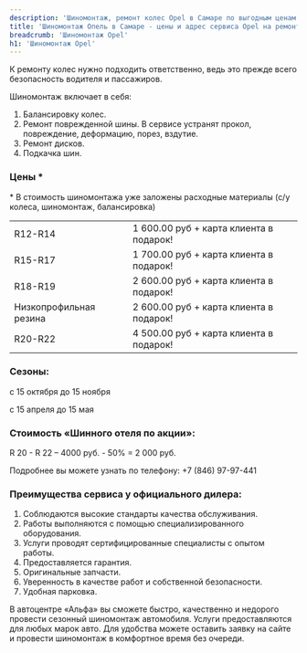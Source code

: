 ```yaml
---
description: 'Шиномонтаж, ремонт колес Opel в Самаре по выгодным ценам в сертифицированном сервисе Опель.'
title: 'Шиномонтаж Опель в Самаре - цены и адрес сервиса Opel на ремонт дисков и замену шин'
breadcrumb: 'Шиномонтаж Opel'
h1: 'Шиномонтаж Opel'
---
```

<p>
	 К ремонту колес нужно подходить ответственно, ведь это прежде всего безопасность водителя и пассажиров.
</p>
<p>
	 Шиномонтаж включает в себя:
</p>
<ol>
	<li>Балансировку колес. </li>
	<li>Ремонт поврежденной шины. В сервисе устранят прокол, повреждение, деформацию, порез, вздутие.</li>
	<li>Ремонт дисков.</li>
	<li>Подкачка шин.</li>
</ol>
<h3>Цены *</h3>
<p>
	 * В стоимость шиномонтажа уже заложены расходные материалы (с/у колеса, шиномонтаж, балансировка)
</p>
<table>
<tbody>
<tr>
	<td>
		 R12-R14
	</td>
	<td>
		 1 600.00 руб + карта клиента в подарок!
	</td>
</tr>
<tr>
	<td>
		 R15-R17
	</td>
	<td>
		 1 700.00 руб + карта клиента в подарок!
	</td>
</tr>
<tr>
	<td>
		 R18-R19
	</td>
	<td>
		 2 600.00 руб + карта клиента в подарок!
	</td>
</tr>
<tr>
	<td>
		 Низкопрофильная резина
	</td>
	<td>
		 2 600.00 руб + карта клиента в подарок!
	</td>
</tr>
<tr>
	<td>
		 R20-R22
	</td>
	<td>
		 4 500.00 руб + карта клиента в подарок!
	</td>
</tr>
</tbody>
</table>
<h3>Сезоны:</h3>
<p>
	 с 15 октября до 15 ноября
</p>
<p>
	 с 15 апреля до 15 мая
</p>
<h3>Стоимость «Шинного отеля по акции»:</h3>
<p>
	 R 20 - R 22 – 4000 руб. - 50% = 2 000 руб.
</p>
<p>
	 Подробнее вы можете узнать по телефону: +7 (846) 97-97-441
</p>
<h3>Преимущества сервиса у официального дилера:</h3>
<ol>
	<li>Соблюдаются высокие стандарты качества обслуживания.</li>
	<li>Работы выполняются с помощью специализированного оборудования.</li>
	<li>Услуги проводят сертифицированные специалисты с опытом работы.</li>
	<li>Предоставляется гарантия.</li>
	<li>Оригинальные запчасти.</li>
	<li>Уверенность в качестве работ и собственной безопасности.</li>
	<li>Удобная парковка.</li>
</ol>
<p>
	 В автоцентре «Альфа» вы сможете быстро, качественно и недорого провести сезонный шиномонтаж автомобиля. Услуги предоставляются для любых марок авто. Для удобства можете оставить заявку на сайте и провести шиномонтаж в комфортное время без очереди.
</p>